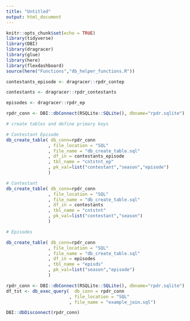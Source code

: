 ```yaml
---
title: "Untitled"
output: html_document
---
```


```r
knitr::opts_chunk$set(echo = TRUE)
library(tidyverse)
library(DBI)
library(dragracer)
library(glue)
library(here)
library(flexdashboard)
source(here("Functions","db_helper_functions.R"))
```

```r
contestants_episode <- dragracer::rpdr_contep

contestants <- dragracer::rpdr_contestants

episodes <- dragracer::rpdr_ep

```


```r
rpdr_conn <- DBI::dbConnect(RSQLite::SQLite(), dbname="rpdr.sqlite")

# create tables and define primary keys

# Contestant Episode
db_create_table( db_conn=rpdr_conn
                , file_location = "SQL"
                , file_name = "db_create_table.sql"
                , df_in = contestants_episode
                , tbl_name = "cntstnt_ep"
                , pk_val=list("contestant","season","episode")
                )

# Contestant
db_create_table( db_conn=rpdr_conn
                , file_location = "SQL"
                , file_name = "db_create_table.sql"
                , df_in = contestants
                , tbl_name = "cntstnt"
                , pk_val=list("contestant","season")
                )

# Episodes

db_create_table( db_conn=rpdr_conn
                , file_location = "SQL"
                , file_name = "db_create_table.sql"
                , df_in = episodes
                , tbl_name = "episds"
                , pk_val=list("season","episode")
                )

```


```r
rpdr_conn <- DBI::dbConnect(RSQLite::SQLite(), dbname="rpdr.sqlite")
df_tst <- db_exec_query(  db_conn = rpdr_conn
                        , file_location = "SQL"
                        , file_name = "example_join.sql")

```

```r
DBI::dbDisconnect(rpdr_conn)
```

